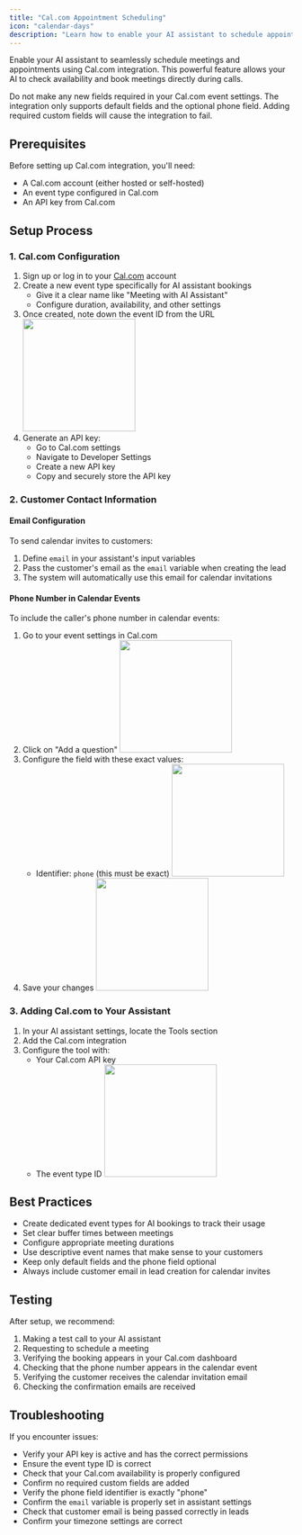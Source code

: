 ```yaml
---
title: "Cal.com Appointment Scheduling"
icon: "calendar-days"
description: "Learn how to enable your AI assistant to schedule appointments using Cal.com integration"
---
```


Enable your AI assistant to seamlessly schedule meetings and appointments using Cal.com integration. This powerful feature allows your AI to check availability and book meetings directly during calls.

<Warning>
  Do not make any new fields required in your Cal.com event settings. The
  integration only supports default fields and the optional phone field. Adding
  required custom fields will cause the integration to fail.
</Warning>

## Prerequisites

Before setting up Cal.com integration, you'll need:

- A Cal.com account (either hosted or self-hosted)
- An event type configured in Cal.com
- An API key from Cal.com

## Setup Process

### 1. Cal.com Configuration

1. Sign up or log in to your [Cal.com](https://cal.com/) account
2. Create a new event type specifically for AI assistant bookings
   - Give it a clear name like "Meeting with AI Assistant"
   - Configure duration, availability, and other settings
3. Once created, note down the event ID from the URL
   <img height="200" src="/resources/cal-event-id.png" />
4. Generate an API key:
   - Go to Cal.com settings
   - Navigate to Developer Settings
   - Create a new API key
   - Copy and securely store the API key

### 2. Customer Contact Information

#### Email Configuration

To send calendar invites to customers:

1. Define `email` in your assistant's input variables
2. Pass the customer's email as the `email` variable when creating the lead
3. The system will automatically use this email for calendar invitations

#### Phone Number in Calendar Events

To include the caller's phone number in calendar events:

1. Go to your event settings in Cal.com
2. Click on "Add a question"
   <img height="200" src="/resources/cal-event-settings.jpeg" />
3. Configure the field with these exact values:
   - Identifier: `phone` (this must be exact)
     <img height="200" src="/resources/cal-phone-field.jpeg" />
4. Save your changes
   <img height="200" src="/resources/cal-save.jpeg" />

### 3. Adding Cal.com to Your Assistant

1. In your AI assistant settings, locate the Tools section
2. Add the Cal.com integration
3. Configure the tool with:
   - Your Cal.com API key
   - The event type ID
     <img height="200" src="/resources/cal-tool.png" />

## Best Practices

- Create dedicated event types for AI bookings to track their usage
- Set clear buffer times between meetings
- Configure appropriate meeting durations
- Use descriptive event names that make sense to your customers
- Keep only default fields and the phone field optional
- Always include customer email in lead creation for calendar invites

## Testing

After setup, we recommend:

1. Making a test call to your AI assistant
2. Requesting to schedule a meeting
3. Verifying the booking appears in your Cal.com dashboard
4. Checking that the phone number appears in the calendar event
5. Verifying the customer receives the calendar invitation email
6. Checking the confirmation emails are received

## Troubleshooting

If you encounter issues:

- Verify your API key is active and has the correct permissions
- Ensure the event type ID is correct
- Check that your Cal.com availability is properly configured
- Confirm no required custom fields are added
- Verify the phone field identifier is exactly "phone"
- Confirm the `email` variable is properly set in assistant settings
- Check that customer email is being passed correctly in leads
- Confirm your timezone settings are correct
